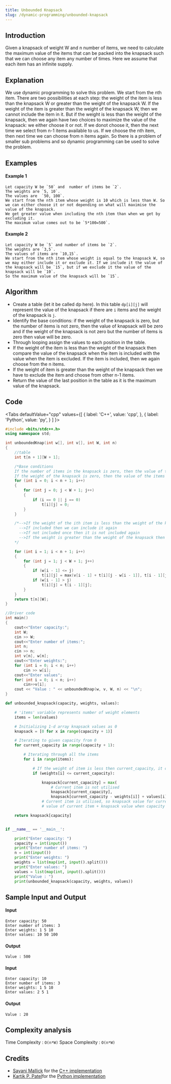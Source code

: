 ```yaml
---
title: Unbounded Knapsack
slug: /dynamic-programming/unbounded-knapsack
---
```


## Introduction

Given a knapsack of weight W and n number of items, we need to calculate the maximum value of the items that can be packed into the knapsack such that we can choose any item any number of times. Here we assume that each item has an infinite supply.

## Explanation

 We use dynamic programming to solve this problem. We start from the nth item. There are two possibilities at each step: the weight of the item is less than the knapsack W or greater than the weight of the knapsack W. If the weight of the item is greater than the weight of the knapsack W, then we cannot include the item in it. But if the weight is less than the weight of the knapsack, then we again have two choices to maximize the value of the knapsack: we either choose it or not. If we donot choose it, then the next time we select from n-1 items available to us. If we choose the nth item, then next time we can choose from n items again. So there is a problem of smaller sub problems and so dynamic programming can be used to solve the problem.

## Examples

#### Example 1

```
Let capacity W be `50` and  number of items be `2`.
The weights are `5, 10`.
The values are  `50, 100`.
We start from the nth item whose weight is 10 which is less than W. So we can either choose it or not depending on what will maximise the value of the knapsack.
We get greater value when including the nth item than when we get by excluding it.
The maximum value comes out to be `5*100=500`.
```
#### Example 2

```
Let capacity W be `5` and number of items be `2`.
The weights are `3,5`.
The values of items are `10,15`.
We start from the nth item whose weight is equal to the knapsack W, so we may either include it or exclude it. If we include it the value of the knapsack will be `15`, but if we exclude it the value of the knapsack will be `10`. 
So the maximum value of the knapsack will be `15`.
```

## Algorithm

- Create a table (let it be called dp here). In this table `dp[i][j]` will represent the value of the knapsack if there are `i` items and the weight of the knapsack is `j`.
- Identify the base conditions: if the weight of the knapsack is zero, but the number of items is not zero, then the value of knapsack will be zero and if the weight of the knapsack is not zero but the number of items is zero then value will be zero.
- Through looping assign the values to each position in the table.
- If the weight of the item is less than the weight of the knapsack then compare the value of the knapsack when the item is included with the value when the item is excluded.
  If the item is included, then we again choose from the n items.
- If the weight of item is greater than the weight of the knapsack then we have to exclude the item and choose from other n-1 items.
- Return the value of the last position in the table as it is the maximum value of the knapsack.

## Code

<Tabs
  defaultValue="cpp"
  values={[
    { label: 'C++', value: 'cpp', },
    { label: 'Python', value: 'py', }
  ]
}>
<TabItem value="cpp">

```cpp
#include <bits/stdc++.h>
using namespace std;

int unboundedKnap(int w[], int v[], int W, int n)
{
    //table
    int t[n + 1][W + 1];

    /*Base conditions
    If the number of items in the knapsack is zero, then the value of the items taht can be packed is zero
    If the weight of the knapsack is zero, then the value of the items taht can be packed into the knapsack will be zero too*/
    for (int i = 0; i < n + 1; i++)
    {
        for (int j = 0; j < W + 1; j++)
        {
            if (i == 0 || j == 0)
                t[i][j] = 0;
        }
    }

    /*-->If the weight of the ith item is less than the weight of the knapsack, then we can either include the item or exclude it depending upon which will maximise the value
      -->If included then we can include it again
      -->If not included once then it is not included again
      -->If the weight is greater than the weight of the knapsack then we cannot include it into the knapsack at any time
    */

    for (int i = 1; i < n + 1; i++)
    {
        for (int j = 1; j < W + 1; j++)
        {
            if (w[i - 1] <= j)
                t[i][j] = max(v[i - 1] + t[i][j - w[i - 1]], t[i - 1][j]);
            if (w[i - 1] > j)
                t[i][j] = t[i - 1][j];
        }
    }
    return t[n][W];
}

//Driver code
int main()
{
    cout<<"Enter capacity:";
    int W;
    cin >> W;
    cout<<"Enter number of items:";
    int n;
    cin >> n;
    int v[n], w[n];
    cout<<"Enter weights:";
    for (int i = 0; i < n; i++)
        cin >> w[i];
    cout<<"Enter values";
    for( int i = 0; i < n; i++)
        cin>>v[i];
    cout << "Value : " << unboundedKnap(w, v, W, n) << "\n";
}

```
</TabItem>
<TabItem  value="py">

```python   
def unbounded_knapsack(capacity, weights, values):

    # 'items' variable represents number of weight elements
    items = len(values)

    # Initializing 1-d array knapsack values as 0
    knapsack = [0 for x in range(capacity + 1)]

    # Iterating to given capacity from 0
    for current_capacity in range(capacity + 1):

        # Iterating through all the items
        for i in range(items):

            # If the weight of item is less then current_capacity, it can be used in knapsack
            if (weights[i] <= current_capacity):

                knapsack[current_capacity] = max(
                    # Current item is not utilised
                    knapsack[current_capacity],
                    knapsack[current_capacity - weights[i]] + values[i])
                # Current item is utilised, so knapsack value for current_capacity changes to
                # value of current item + knapsack value when capacity is current_capacity-weight of utilised item

    return knapsack[capacity]


if __name__ == '__main__':

    print("Enter capacity: ")
    capacity = int(input())
    print("Enter number of items: ")
    n = int(input())
    print("Enter weights: ")
    weights = list(map(int, input().split()))
    print("Enter values: ")
    values = list(map(int, input().split()))
    print("Value : ")
    print(unbounded_knapsack(capacity, weights, values))

```

## Sample Input and Output

#### Input

```
Enter capacity: 50
Enter number of items: 3
Enter weights: 1 5 10
Enter values: 10 50 100
```
#### Output

```
Value : 500
```

#### Input

```
Enter capacity: 10
Enter number of items: 3
Enter weights: 1 5 10
Enter values: 2 5 1
```

#### Output

```
Value : 20
```

## Complexity analysis

Time Complexity : `O(n*W)`
Space Complexity : `O(n*W)`

## Credits
* [Sayani Mallick](https://github.com/SAY-droid427) for the [C++ implementation](https://github.com/TesseractCoding/NeoAlgo/blob/master/C-Plus-Plus/dp/unbounded_knapsack.cpp)
* [Kartik P. Patel](https://github.com/kartikp36)for the [Python implementation](https://github.com/TesseractCoding/NeoAlgo/blob/master/Python/dp/Knapsack_Unbounded.py)
